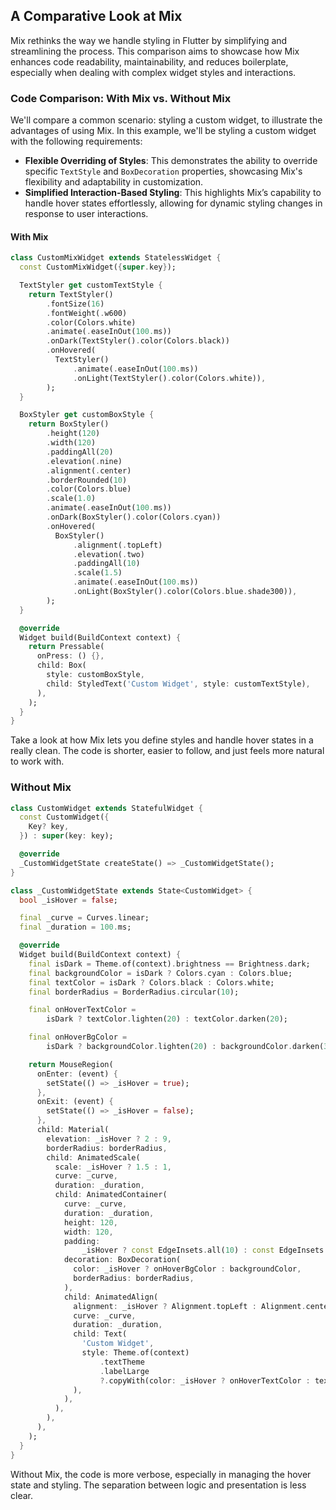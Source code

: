 ## A Comparative Look at Mix

Mix rethinks the way we handle styling in Flutter by simplifying and streamlining the process. This comparison aims to showcase how Mix enhances code readability, maintainability, and reduces boilerplate, especially when dealing with complex widget styles and interactions.

### Code Comparison: With Mix vs. Without Mix

We'll compare a common scenario: styling a custom widget, to illustrate the advantages of using Mix. In this example, we'll be styling a custom widget with the following requirements:

- **Flexible Overriding of Styles**: This demonstrates the ability to override specific `TextStyle` and `BoxDecoration` properties, showcasing Mix's flexibility and adaptability in customization.
- **Simplified Interaction-Based Styling**: This highlights Mix’s capability to handle hover states effortlessly, allowing for dynamic styling changes in response to user interactions.

#### With Mix

```dart
class CustomMixWidget extends StatelessWidget {
  const CustomMixWidget({super.key});

  TextStyler get customTextStyle {
    return TextStyler()
        .fontSize(16)
        .fontWeight(.w600)
        .color(Colors.white)
        .animate(.easeInOut(100.ms))
        .onDark(TextStyler().color(Colors.black))
        .onHovered(
          TextStyler()
              .animate(.easeInOut(100.ms))
              .onLight(TextStyler().color(Colors.white)),
        );
  }

  BoxStyler get customBoxStyle {
    return BoxStyler()
        .height(120)
        .width(120)
        .paddingAll(20)
        .elevation(.nine)
        .alignment(.center)
        .borderRounded(10)
        .color(Colors.blue)
        .scale(1.0)
        .animate(.easeInOut(100.ms))
        .onDark(BoxStyler().color(Colors.cyan))
        .onHovered(
          BoxStyler()
              .alignment(.topLeft)
              .elevation(.two)
              .paddingAll(10)
              .scale(1.5)
              .animate(.easeInOut(100.ms))
              .onLight(BoxStyler().color(Colors.blue.shade300)),
        );
  }

  @override
  Widget build(BuildContext context) {
    return Pressable(
      onPress: () {},
      child: Box(
        style: customBoxStyle,
        child: StyledText('Custom Widget', style: customTextStyle),
      ),
    );
  }
}
```

Take a look at how Mix lets you define styles and handle hover states in a really clean. The code is shorter, easier to follow, and just feels more natural to work with.

### Without Mix

```dart
class CustomWidget extends StatefulWidget {
  const CustomWidget({
    Key? key,
  }) : super(key: key);

  @override
  _CustomWidgetState createState() => _CustomWidgetState();
}

class _CustomWidgetState extends State<CustomWidget> {
  bool _isHover = false;

  final _curve = Curves.linear;
  final _duration = 100.ms;

  @override
  Widget build(BuildContext context) {
    final isDark = Theme.of(context).brightness == Brightness.dark;
    final backgroundColor = isDark ? Colors.cyan : Colors.blue;
    final textColor = isDark ? Colors.black : Colors.white;
    final borderRadius = BorderRadius.circular(10);

    final onHoverTextColor =
        isDark ? textColor.lighten(20) : textColor.darken(20);

    final onHoverBgColor =
        isDark ? backgroundColor.lighten(20) : backgroundColor.darken(30);

    return MouseRegion(
      onEnter: (event) {
        setState(() => _isHover = true);
      },
      onExit: (event) {
        setState(() => _isHover = false);
      },
      child: Material(
        elevation: _isHover ? 2 : 9,
        borderRadius: borderRadius,
        child: AnimatedScale(
          scale: _isHover ? 1.5 : 1,
          curve: _curve,
          duration: _duration,
          child: AnimatedContainer(
            curve: _curve,
            duration: _duration,
            height: 120,
            width: 120,
            padding:
                _isHover ? const EdgeInsets.all(10) : const EdgeInsets.all(20),
            decoration: BoxDecoration(
              color: _isHover ? onHoverBgColor : backgroundColor,
              borderRadius: borderRadius,
            ),
            child: AnimatedAlign(
              alignment: _isHover ? Alignment.topLeft : Alignment.center,
              curve: _curve,
              duration: _duration,
              child: Text(
                'Custom Widget',
                style: Theme.of(context)
                    .textTheme
                    .labelLarge
                    ?.copyWith(color: _isHover ? onHoverTextColor : textColor),
              ),
            ),
          ),
        ),
      ),
    );
  }
}
```

Without Mix, the code is more verbose, especially in managing the hover state and styling. The separation between logic and presentation is less clear.

